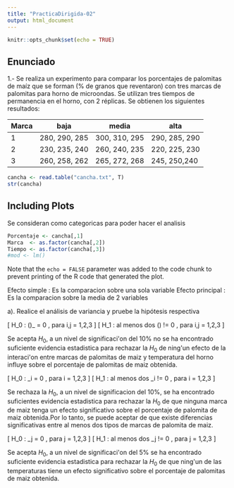 ```yaml
---
title: "PracticaDirigida-02"
output: html_document
---
```


```r
knitr::opts_chunk$set(echo = TRUE)
```

## Enunciado

1.- Se realiza un experimento para comparar los porcentajes de palomitas de maíz que se forman (% de granos que reventaron) con tres marcas de palomitas para horno de microondas. Se utilizan tres tiempos de permanencia en el horno, con 2 réplicas. Se obtienen los siguientes resultados:  

Marca|     baja    |    media    |      alta 
--------------|-------------|-------------|-------------
         1    |280, 290, 285|300, 310, 295|290, 285, 290
         2    |230, 235, 240|260, 240, 235|220, 225, 230
         3    |260, 258, 262|265, 272, 268|245, 250,240
         



```r
cancha <- read.table("cancha.txt", T)
str(cancha)
```

## Including Plots

Se consideran como categoricas para poder hacer el analisis
```r
Porcentaje <- cancha[,1]
Marca  <- as.factor(cancha[,2])
Tiempo <- as.factor(cancha[,3])
#mod <- lm()
```

Note that the `echo = FALSE` parameter was added to the code chunk to prevent printing of the R code that generated the plot.

Efecto simple : Es la comparacion sobre una sola variable
Efecto principal : Es la comparacion sobre la media de 2 variables

a). Realice el análisis de variancia y pruebe la hipótesis respectiva

 \[ H_0 : (\alpha * \beta )_ = 0 , para i,j = 1,2,3 \]
 \[ H_1 : al menos dos (\alpha * \beta ) != 0    , para i,j = 1,2,3 \]
 
Se acepta $H_0$, a un nivel de significaci\'on del 10% no se ha encontrado suficiente evidencia estadistica para rechazar la $H_0$ de ning\'un efecto de la interaci\'on entre marcas de palomitas de maiz y temperatura del horno influye sobre el porcentaje de palomitas de maiz obtenida.

 \[ H_0 : \alpha_i = 0 , para i = 1,2,3 \]
 \[ H_1 : al menos dos \alpha_i != 0    , para i = 1,2,3 \]
 
Se rechaza la $H_0$, a un nivel de significacion del 10%, se ha encontrado suficientes evidencia estadistica para  rechazar la $H_0$ de que ninguna marca de maiz tenga un efecto significativo sobre el porcentaje de palomita de maiz obtenida.Por lo tanto, se puede aceptar de que existe diferencias significativas entre al menos dos tipos de marcas de palomita de maiz.

 \[ H_0 : \beta_j = 0 , para j = 1,2,3 \]
 \[ H_1 : al menos dos \beta_j != 0    , para j = 1,2,3 \]
 
Se acepta $H_0$, a un nivel de significaci\'on del 5% se ha encontrado suficiente evidencia estadistica para rechazar la $H_0$ de que ning\'un de las temperaturas tiene un efecto significativo sobre el porcentaje de palomitas de maiz obtenida.
 


